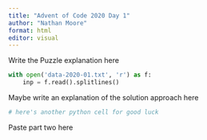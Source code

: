 ```yaml
---
title: "Advent of Code 2020 Day 1"
author: "Nathan Moore"
format: html
editor: visual
---
```


Write the Puzzle explanation here

```python

with open('data-2020-01.txt', 'r') as f:
    inp = f.read().splitlines()

```

Maybe write an explanation of the solution approach here

```python
# here's another python cell for good luck

```

Paste part two here
